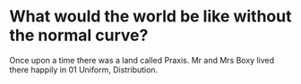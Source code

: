 What would the world be like without the normal curve?
========================================================

Once upon a time there was a land called Praxis. Mr and Mrs Boxy lived there happily in 01 Uniform, Distribution. 

